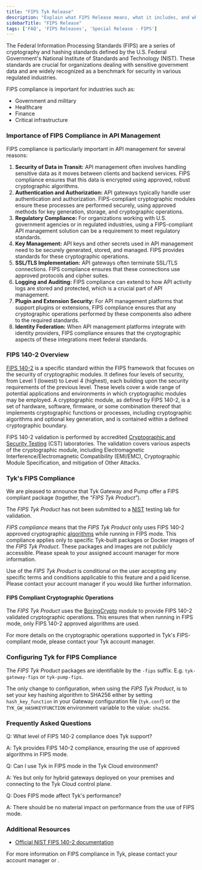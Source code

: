 ```yaml
---
title: "FIPS Tyk Release"
description: "Explain what FIPS Release means, what it includes, and what to expect"
sidebarTitle: "FIPS Release"
tags: ['FAQ', 'FIPS Releases', 'Special Release - FIPS']
---
```



The Federal Information Processing Standards (FIPS) are a series of cryptography and hashing standards defined by the U.S.
Federal Government's National Institute of Standards and Technology (NIST). These standards are crucial for organizations dealing with sensitive
government data and are widely recognized as a benchmark for security in various regulated industries.

FIPS compliance is important for industries such as:
- Government and military
- Healthcare
- Finance
- Critical infrastructure

### Importance of FIPS Compliance in API Management

FIPS compliance is particularly important in API management for several reasons:

1. **Security of Data in Transit:** API management often involves handling sensitive data as it moves between clients
and backend services. FIPS compliance ensures that this data is encrypted using approved, robust cryptographic
algorithms.
2. **Authentication and Authorization:** API gateways typically handle user authentication and authorization.
FIPS-compliant cryptographic modules ensure these processes are performed securely, using approved methods for key
generation, storage, and cryptographic operations.
3. **Regulatory Compliance:** For organizations working with U.S. government agencies or in regulated industries, using
a FIPS-compliant API management solution can be a requirement to meet regulatory standards.
4. **Key Management:** API keys and other secrets used in API management need to be securely generated, stored, and
managed. FIPS provides standards for these cryptographic operations.
5. **SSL/TLS Implementation:** API gateways often terminate SSL/TLS connections. FIPS compliance ensures that these
connections use approved protocols and cipher suites.
6. **Logging and Auditing:** FIPS compliance can extend to how API activity logs are stored and protected, which is a
crucial part of API management.
7. **Plugin and Extension Security:** For API management platforms that support plugins or extensions, FIPS compliance
ensures that any cryptographic operations performed by these components also adhere to the required standards.
8. **Identity Federation:** When API management platforms integrate with identity providers, FIPS compliance ensures
that the cryptographic aspects of these integrations meet federal standards.

### FIPS 140-2 Overview

[FIPS 140-2](https://nvlpubs.nist.gov/nistpubs/FIPS/NIST.FIPS.140-2.pdf) is a specific standard within the FIPS
framework that focuses on the security of cryptographic modules. It defines four levels of security, from Level 1
(lowest) to Level 4 (highest), each building upon the security requirements of the previous level. These levels cover
a wide range of potential applications and environments in which cryptographic modules may be employed. A cryptographic
module, as defined by FIPS 140-2, is a set of hardware, software, firmware, or some combination thereof that implements
cryptographic functions or processes, including cryptographic algorithms and optional key generation, and is contained
within a defined cryptographic boundary.

FIPS 140-2 validation is performed by accredited [Cryptographic and Security Testing](https://csrc.nist.rip/Projects/cryptographic-module-validation-program/Standards#:~:text=FIPS%20140%2D2%20(effective%2015%2DNov%2D2001)&text=NVLAP%20accredited%20Cryptographic%20and%20Security,for%20Cryptographic%20Modules%20%5B%20PDF%20%5D.)
(CST) laboratories. The validation covers various aspects of the cryptographic module, including Electromagnetic
Interference/Electromagnetic Compatibility (EMI/EMC), Cryptographic Module Specification, and mitigation of Other Attacks.

### Tyk's FIPS Compliance

We are pleased to announce that Tyk Gateway and Pump offer a FIPS compliant package (together, the *"FIPS Tyk
Product”*).

The *FIPS Tyk Product* has not been submitted to a [NIST](https://www.nist.gov/federal-information-processing-standards-fips) testing lab for validation.

*FIPS compliance* means that the *FIPS Tyk Product* only uses FIPS 140-2 approved cryptographic [algorithms](/docs3/nightly/#fips-compliant-cryptographic-operations)
while running in FIPS mode. This compliance applies only to specific Tyk-built packages or Docker images of the *FIPS Tyk Product*.
These packages and images are not publicly accessible. Please speak to your assigned account manager for more information.


<Note>
Use of the <i>FIPS Tyk Product</i> is conditional on the user accepting any specific terms and conditions
applicable to this feature and a paid license. Please contact your account manager if you would like further information.
</Note>


#### FIPS Compliant Cryptographic Operations

The *FIPS Tyk Product* uses the [BoringCrypto](https://boringssl.googlesource.com/boringssl/+/master/crypto/fipsmodule/FIPS.md#fips-140_2) module to provide FIPS 140-2 validated cryptographic operations. This ensures that when running in FIPS mode, only FIPS 140-2 approved algorithms are used.

For more details on the cryptographic operations supported in Tyk's FIPS-compliant mode, please contact your Tyk account manager.

### Configuring Tyk for FIPS Compliance

The *FIPS Tyk Product* packages are identifiable by the `-fips` suffix. E.g. `tyk-gateway-fips` or `tyk-pump-fips`.

The only change to configuration, when using the *FIPS Tyk Product*, is to set your key hashing algorithm to SHA256 either by setting `hash_key_function` in your Gateway configuration file (`tyk.conf`) or the `TYK_GW_HASHKEYFUNCTION` environment variable to the value: `sha256`.

### Frequently Asked Questions

Q: What level of FIPS 140-2 compliance does Tyk support?

A: Tyk provides FIPS 140-2 compliance, ensuring the use of approved algorithms in FIPS mode.

Q: Can I use Tyk in FIPS mode in the Tyk Cloud environment?

A: Yes but only for hybrid gateways deployed on your premises and connecting to the Tyk Cloud control plane.

Q: Does FIPS mode affect Tyk's performance?

A: There should be no material impact on performance from the use of FIPS mode.

### Additional Resources

- [Official NIST FIPS 140-2 documentation](https://csrc.nist.gov/publications/detail/fips/140/2/final)

For more information on FIPS compliance in Tyk, please contact your account manager or <ButtonLeft href="https://tyk.io/contact/" color="green" content="Contact us" />.
